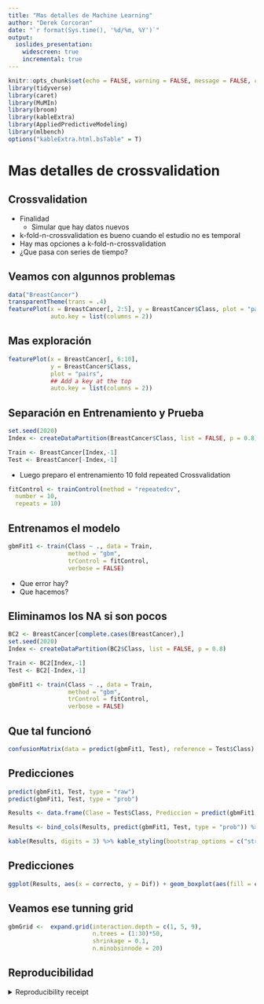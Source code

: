 ```yaml
---
title: "Mas detalles de Machine Learning"
author: "Derek Corcoran"
date: "`r format(Sys.time(), '%d/%m, %Y')`"
output:
  ioslides_presentation:
    widescreen: true
    incremental: true
---
```


```r
knitr::opts_chunk$set(echo = FALSE, warning = FALSE, message = FALSE, cache = TRUE, tidy = TRUE, tidy.opts= list(blank = FALSE, width.cutoff = 80))
library(tidyverse)
library(caret)
library(MuMIn)
library(broom)
library(kableExtra)
library(AppliedPredictiveModeling)
library(mlbench)
options("kableExtra.html.bsTable" = T)
```

# Mas detalles de crossvalidation

## Crossvalidation

* Finalidad
    + Simular que hay datos nuevos
* k-fold-n-crossvalidation es bueno cuando el estudio no es temporal
* Hay mas opciones a k-fold-n-crossvalidation
* ¿Que pasa con series de tiempo?

## Veamos con algunnos problemas

```r
data("BreastCancer")
transparentTheme(trans = .4)
featurePlot(x = BreastCancer[, 2:5], y = BreastCancer$Class, plot = "pairs",
            auto.key = list(columns = 2))
```

## Mas exploración

```r
featurePlot(x = BreastCancer[, 6:10], 
            y = BreastCancer$Class, 
            plot = "pairs",
            ## Add a key at the top
            auto.key = list(columns = 2))

```

## Separación en Entrenamiento y Prueba

```r
set.seed(2020)
Index <- createDataPartition(BreastCancer$Class, list = FALSE, p = 0.8)

Train <- BreastCancer[Index,-1]
Test <- BreastCancer[-Index,-1]
```

* Luego preparo el entrenamiento 10 fold repeated Crossvalidation

```r
fitControl <- trainControl(method = "repeatedcv",
  number = 10,
  repeats = 10)
```

## Entrenamos el modelo

```r
gbmFit1 <- train(Class ~ ., data = Train, 
                 method = "gbm", 
                 trControl = fitControl,
                 verbose = FALSE)
```
* Que error hay?
* Que hacemos?

## Eliminamos los NA si son pocos

```r
BC2 <- BreastCancer[complete.cases(BreastCancer),]
set.seed(2020)
Index <- createDataPartition(BC2$Class, list = FALSE, p = 0.8)

Train <- BC2[Index,-1]
Test <- BC2[-Index,-1]

gbmFit1 <- train(Class ~ ., data = Train, 
                 method = "gbm", 
                 trControl = fitControl,
                 verbose = FALSE)
```

## Que tal funcionó

```r
confusionMatrix(data = predict(gbmFit1, Test), reference = Test$Class)
```

## Predicciones

```r
predict(gbmFit1, Test, type = "raw")
predict(gbmFit1, Test, type = "prob")
```


```r
Results <- data.frame(Clase = Test$Class, Prediccion = predict(gbmFit1, Test, type = "raw")) %>% mutate(correcto = case_when(Clase == Prediccion ~ "Correcto", Clase != Prediccion ~ "Errado"))

Results <- bind_cols(Results, predict(gbmFit1, Test, type = "prob")) %>% mutate(Dif = abs(benign - malignant)) %>% arrange(desc(Dif))

kable(Results, digits = 3) %>% kable_styling(bootstrap_options = c("striped", "hover")) %>% scroll_box(width = "100%", height = "400px")
```

## Predicciones

```r
ggplot(Results, aes(x = correcto, y = Dif)) + geom_boxplot(aes(fill = correcto)) + scale_fill_discrete(name = "Resultado") + xlab("") + theme_bw()
```


## Veamos ese tunning grid

```r
gbmGrid <-  expand.grid(interaction.depth = c(1, 5, 9), 
                        n.trees = (1:30)*50, 
                        shrinkage = 0.1,
                        n.minobsinnode = 20)
```





## Reproducibilidad

<details><summary>Reproducibility receipt</summary>

```r
##
Sys.time()

git2r::repository()

sessionInfo()
```

</details>
